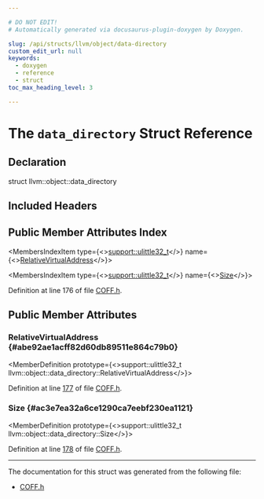 ```yaml
---

# DO NOT EDIT!
# Automatically generated via docusaurus-plugin-doxygen by Doxygen.

slug: /api/structs/llvm/object/data-directory
custom_edit_url: null
keywords:
  - doxygen
  - reference
  - struct
toc_max_heading_level: 3

---
```





# The `data_directory` Struct Reference

<DoxygenPage pluginConfig={pluginConfig}>



## Declaration

<CodeBlock>struct llvm::object::data_directory</CodeBlock>

## Included Headers

<IncludesList>
<IncludesListItem
  filePath="llvm/Object/COFF.h"
  permalink="/docs/api/files/include/include/llvm/include/llvm/object/coff-h"
  isLocal="true" />
</IncludesList>

## Public Member Attributes Index

<MembersIndex>

<MembersIndexItem
  type={<><a href="/docs/api/namespaces/llvm/support/#a206b37274fa3e908017da357d12724d1">support::ulittle32&#95;t</a></>}
  name={<><a href="#abe92ae1acff82d60db89511e864c79b0">RelativeVirtualAddress</a></>}>
</MembersIndexItem>

<MembersIndexItem
  type={<><a href="/docs/api/namespaces/llvm/support/#a206b37274fa3e908017da357d12724d1">support::ulittle32&#95;t</a></>}
  name={<><a href="#ac3e7ea32a6ce1290ca7eebf230ea1121">Size</a></>}>
</MembersIndexItem>

</MembersIndex>


Definition at line 176 of file <a href="/docs/api/files/include/include/llvm/include/llvm/object/coff-h">COFF.h</a>.

<SectionDefinition>

## Public Member Attributes

### RelativeVirtualAddress {#abe92ae1acff82d60db89511e864c79b0}

<MemberDefinition
  prototype={<>support::ulittle32&#95;t llvm::object::data&#95;directory::RelativeVirtualAddress</>}>

Definition at line <a href="/docs/api/files/include/include/llvm/include/llvm/object/coff-h/#l00177">177</a> of file <a href="/docs/api/files/include/include/llvm/include/llvm/object/coff-h">COFF.h</a>.
</MemberDefinition>

### Size {#ac3e7ea32a6ce1290ca7eebf230ea1121}

<MemberDefinition
  prototype={<>support::ulittle32&#95;t llvm::object::data&#95;directory::Size</>}>

Definition at line <a href="/docs/api/files/include/include/llvm/include/llvm/object/coff-h/#l00178">178</a> of file <a href="/docs/api/files/include/include/llvm/include/llvm/object/coff-h">COFF.h</a>.
</MemberDefinition>

</SectionDefinition>

<hr/>

The documentation for this struct was generated from the following file:

<ul>
<li><a href="/docs/api/files/include/include/llvm/include/llvm/object/coff-h">COFF.h</a></li>
</ul>

</DoxygenPage>
